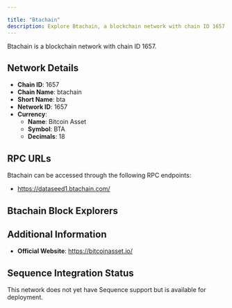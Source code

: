 ```yaml
---

title: "Btachain"
description: Explore Btachain, a blockchain network with chain ID 1657. Learn about its native currency, Bitcoin Asset, and how to interact with the network.
---
```




Btachain is a blockchain network with chain ID 1657.

## Network Details

- **Chain ID**: 1657
- **Chain Name**: btachain
- **Short Name**: bta
- **Network ID**: 1657
- **Currency**: 
  - **Name**: Bitcoin Asset
  - **Symbol**: BTA
  - **Decimals**: 18

## RPC URLs

Btachain can be accessed through the following RPC endpoints:

- https://dataseed1.btachain.com/

## Btachain Block Explorers



## Additional Information

- **Official Website**: https://bitcoinasset.io/

## Sequence Integration Status

This network does not yet have Sequence support but is available for deployment.
